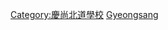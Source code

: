 {{Commonscat|Universities and colleges in Gyeongsangbuk-do}}

[[Category:慶尚北道學校|Category:慶尚北道學校]]
[[Category:韓國各市道大學|Gyeongsang]]